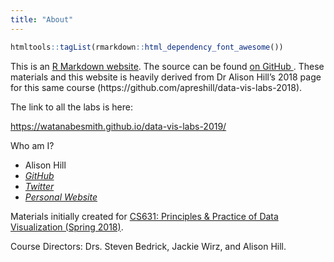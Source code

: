 ```yaml
---
title: "About"
---
```


```r
htmltools::tagList(rmarkdown::html_dependency_font_awesome())
```



This is an [R Markdown website](http://rmarkdown.rstudio.com/rmarkdown_websites.html). 
The source can be found [on GitHub <i class="fa fa-github"></i>](https://github.com/watanabesmith/data-vis-labs-2019).
These materials and this website is heavily derived from Dr Alison Hill's 2018 page for this same course (https://github.com/apreshill/data-vis-labs-2018).

The link to all the labs is here:

<https://watanabesmith.github.io/data-vis-labs-2019/>

Who am I?

  * Alison Hill
  * <a href = "https://github.com/apreshill/"><i class="fa fa-github"> GitHub</i></a>
  * <a href = "https://twitter.com/apreshill"><i class="fa fa-twitter"> Twitter</i></a>
  * <a href = "https://alison.rbind.io"><i class="fa fa-home"> Personal Website</i></a>

Materials initially created for [CS631: Principles & Practice of Data Visualization (Spring 2018)](http://cslu.ohsu.edu/~bedricks/courses/cs631/).

Course Directors: Drs. Steven Bedrick, Jackie Wirz, and Alison Hill.

